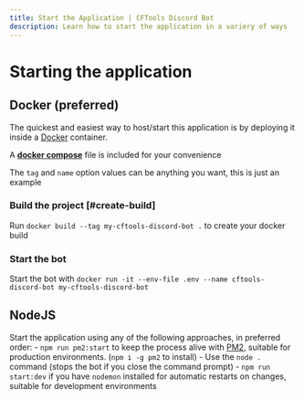 ```yaml
---
title: Start the Application | CFTools Discord Bot
description: Learn how to start the application in a variery of ways
---
```



# Starting the application

## Docker (preferred)

The quickest and easiest way to host/start this application is by deploying it inside a [Docker](https://docs.docker.com/engine/install/ "Official Docker Website") container.

<Callout>A [**docker compose**](https://docs.docker.com/compose/ "View docker compose documentation") file is included for your convenience</Callout>

<Callout type="info">The `tag` and `name` option values can be anything you want, this is just an example</Callout>
<Steps>

### Build the project [#create-build]

Run `docker build --tag my-cftools-discord-bot .` to create your docker build

### Start the bot

Start the bot with `docker run -it --env-file .env --name cftools-discord-bot my-cftools-discord-bot`

</Steps>

## NodeJS

Start the application using any of the following approaches, in preferred order:
    - `npm run pm2:start` to keep the process alive with [PM2](https://pm2.io/ "PM2 | Official Website"), suitable for production environments. (`npm i -g pm2` to install)
    - Use the `node .` command (stops the bot if you close the command prompt)
    - `npm run start:dev` if you have `nodemon` installed for automatic restarts on changes, suitable for development environments
